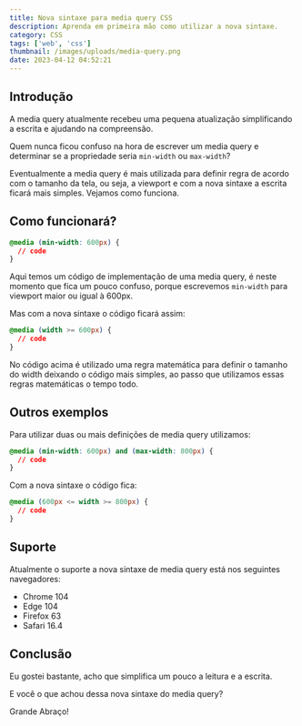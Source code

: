 ```yaml
---
title: Nova sintaxe para media query CSS
description: Aprenda em primeira mão como utilizar a nova sintaxe.
category: CSS
tags: ['web', 'css']
thumbnail: /images/uploads/media-query.png
date: 2023-04-12 04:52:21
---
```

## Introdução



A media query atualmente recebeu uma pequena atualização simplificando a escrita e ajudando na compreensão.

Quem nunca ficou confuso na hora de escrever um media query e determinar se a propriedade seria `min-width` ou `max-width`?

Eventualmente a media query é mais utilizada para definir regra de acordo com o tamanho da tela, ou seja, a viewport e com a nova sintaxe a escrita ficará mais simples. Vejamos como funciona.

## Como funcionará?

```css
@media (min-width: 600px) {
  // code
}
```

Aqui temos um código de implementação de uma media query, é neste momento que fica um pouco confuso, porque escrevemos `min-width` para viewport maior ou igual à 600px. 

Mas com a nova sintaxe o código ficará assim:

```css
@media (width >= 600px) {
  // code
}
```

No código acima é utilizado uma regra matemática para definir o tamanho do width deixando o código mais simples, ao passo que utilizamos essas regras matemáticas o tempo todo.

## Outros exemplos



Para utilizar duas ou mais definições de media query utilizamos:

```css
@media (min-width: 600px) and (max-width: 800px) {
  // code
}
```

Com a nova sintaxe o código fica:

```css
@media (600px <= width >= 800px) {
  // code
}
```

## Suporte



Atualmente o suporte a nova sintaxe de media query está nos seguintes navegadores:

* Chrome 104
* Edge 104
* Firefox 63
* Safari 16.4

## C﻿onclusão



Eu gostei bastante, acho que simplifica um pouco a leitura e a escrita.

E você o que achou dessa nova sintaxe do media query?



G﻿rande Abraço!